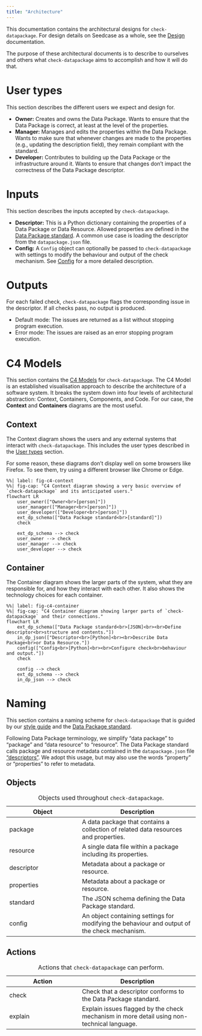 ```yaml
---
title: "Architecture"
---
```


This documentation contains the architectural designs for
`check-datapackage`. For design details on Seedcase as a whole, see the
[Design](https://design.seedcase-project.org) documentation.

The purpose of these architectural documents is to describe to ourselves
and others what `check-datapackage` aims to accomplish and how it will
do that.

# User types {#user-types}

This section describes the different users we expect and design for.

-   **Owner:** Creates and owns the Data Package. Wants to ensure that
    the Data Package is correct, at least at the level of the
    properties.
-   **Manager:** Manages and edits the properties within the Data
    Package. Wants to make sure that whenever changes are made to the
    properties (e.g., updating the description field), they remain
    compliant with the standard.
-   **Developer:** Contributes to building up the Data Package or the
    infrastructure around it. Wants to ensure that changes don't impact
    the correctness of the Data Package descriptor.

# Inputs

This section describes the inputs accepted by `check-datapackage`.

-   **Descriptor:** This is a Python dictionary containing the
    properties of a Data Package or Data Resource. Allowed properties
    are defined in the [Data Package
    standard](https://datapackage.org/). A common use case is loading
    the descriptor from the `datapackage.json` file.
-   **Config:** A `Config` object can optionally be passed to
    `check-datapackage` with settings to modify the behaviour and output
    of the check mechanism. See
    [Config](/docs/design/interface.qmd#config) for a more detailed
    description.

# Outputs

For each failed check, `check-datapackage` flags the corresponding issue
in the descriptor. If all checks pass, no output is produced.

-   Default mode: The issues are returned as a list without stopping
    program execution.
-   Error mode: The issues are raised as an error stopping program
    execution.

# C4 Models

This section contains the [C4 Models](https://c4model.com/) for
`check-datapackage`. The C4 Model is an established visualisation
approach to describe the architecture of a software system. It breaks
the system down into four levels of architectural abstraction: Context,
Containers, Components, and Code. For our case, the **Context** and
**Containers** diagrams are the most useful.

## Context

The Context diagram shows the users and any external systems that
interact with `check-datapackage`. This includes the user types
described in the [User types](#user-types) section.

::: callout-caution
For some reason, these diagrams don't display well on some browsers like
Firefox. To see them, try using a different browser like Chrome or Edge.
:::

```mermaid
%%| label: fig-c4-context
%%| fig-cap: "C4 Context diagram showing a very basic overview of `check-datapackage` and its anticipated users."
flowchart LR
    user_owner(["Owner<br>[person]"])
    user_manager(["Manager<br>[person]"])
    user_developer(["Developer<br>[person]"])
	ext_dp_schema(["Data Package standard<br>[standard]"])
    check

	ext_dp_schema --> check
    user_owner --> check
    user_manager --> check
    user_developer --> check
```

## Container

The Container diagram shows the larger parts of the system, what they
are responsible for, and how they interact with each other. It also
shows the technology choices for each container.

```mermaid
%%| label: fig-c4-container
%%| fig-cap: "C4 Container diagram showing larger parts of `check-datapackage` and their connections."
flowchart LR
	ext_dp_schema(["Data Package standard<br>[JSON]<br><br>Define descriptor<br>structure and contents."])
	in_dp_json(["Descriptor<br>[Python]<br><br>Describe Data Package<br>or Data Resource."])
	config(["Config<br>[Python]<br><br>Configure check<br>behaviour and output."])
	check

	config --> check
	ext_dp_schema --> check
	in_dp_json --> check
```

# Naming

This section contains a naming scheme for `check-datapackage` that is
guided by our [style guide](https://design.seedcase-project.org/style/)
and the [Data Package standard](https://datapackage.org/).

Following Data Package terminology, we simplify "data package" to
"package" and "data resource" to "resource". The Data Package standard
calls package and resource metadata contained in the `datapackage.json`
file
["descriptors"](https://datapackage.org/standard/glossary/#descriptor).
We adopt this usage, but may also use the words "property" or
"properties" to refer to metadata.

## Objects

| Object | Description |
|----------------------------|--------------------------------------------|
| package | A data package that contains a collection of related data resources and properties. |
| resource | A single data file within a package including its properties. |
| descriptor | Metadata about a package or resource. |
| properties | Metadata about a package or resource. |
| standard | The JSON schema defining the Data Package standard. |
| config | An object containing settings for modifying the behaviour and output of the check mechanism. |

: Objects used throughout `check-datapackage`.

## Actions

| Action | Description |
|----------------------------|--------------------------------------------|
| check | Check that a descriptor conforms to the Data Package standard. |
| explain | Explain issues flagged by the check mechanism in more detail using non-technical language. |

: Actions that `check-datapackage` can perform.
